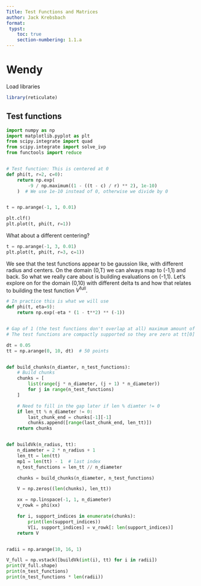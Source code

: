 ```yaml
---
Title: Test Functions and Matrices 
author: Jack Krebsbach
format:
 typst:
    toc: true
    section-numbering: 1.1.a
---
```


# Wendy

Load libraries

```r
library(reticulate)
```


## Test functions

```python
import numpy as np
import matplotlib.pyplot as plt
from scipy.integrate import quad
from scipy.integrate import solve_ivp
from functools import reduce


# Test function: This is centered at 0
def phi(t, r=2, c=0):
    return np.exp(
        -9 / np.maximum((1 - ((t - c) / r) ** 2), 1e-10)
    )  # We use 1e-10 instead of 0, otherwise we divide by 0


t = np.arange(-1, 1, 0.01)

plt.clf()
plt.plot(t, phi(t, r=1))
```

What about a different centering?
```python
t = np.arange(-1, 3, 0.01)
plt.plot(t, phi(t, r=3, c=1))
```

We see that the test functions appear to be gaussion like, with different radius and centers. On the domain (0,T) we can always map to (-1,1) and back. So what we really care about is building evaluations on (-1,1). Let's explore on for the domain (0,10) with different delta ts and how that relates to building the test function $V^\text{full}$.

```python
# In practice this is what we will use
def phi(t, eta=9):
    return np.exp(-eta * (1 - t**2) ** (-1))


# Gap of 1 (the test functions don't overlap at all) maximum amount of test functions
# The test functions are compactly supported so they are zero at tt[0] and tt[mp1].

dt = 0.05
tt = np.arange(0, 10, dt)  # 50 points


def build_chunks(n_diamter, n_test_functions):
    # Build chunks
    chunks = [
        list(range(j * n_diameter, (j + 1) * n_diameter))
        for j in range(n_test_functions)
    ]

    # Need to fill in the gap later if len % diamter != 0
    if len_tt % n_diameter != 0:
        last_chunk_end = chunks[-1][-1]
        chunks.append([range(last_chunk_end, len_tt)])
    return chunks


def buildVk(n_radius, tt):
    n_diameter = 2 * n_radius + 1
    len_tt = len(tt)
    mp1 = len(tt) - 1  # last index
    n_test_functions = len_tt // n_diameter

    chunks = build_chunks(n_diameter, n_test_functions)

    V = np.zeros((len(chunks), len_tt))

    xx = np.linspace(-1, 1, n_diameter)
    v_rowk = phi(xx)

    for i, support_indices in enumerate(chunks):
        print(len(support_indices))
        V[i, support_indices] = v_rowk[: len(support_indices)]
    return V


radii = np.arange(10, 16, 1)

V_full = np.vstack([buildVk(int(i), tt) for i in radii])
print(V_full.shape)
print(n_test_functions)
print(n_test_functions * len(radii))
```
